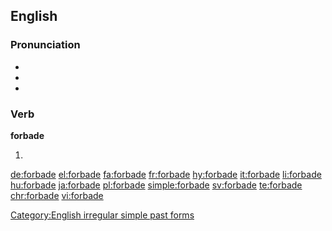 ==English==

===Pronunciation===
* {{IPA|/fə(ɹ)ˈbæd/|/fə(ɹ)ˈbeɪd/|lang=en}}
* {{audio|en-us-forbade.ogg|Audio (US)|lang=en}}
* {{rhymes|eɪd|lang=en}}

===Verb===
'''forbade'''
# {{en-simple past of|forbid}}

[[Category:English irregular simple past forms]]

[[de:forbade]]
[[el:forbade]]
[[fa:forbade]]
[[fr:forbade]]
[[hy:forbade]]
[[it:forbade]]
[[li:forbade]]
[[hu:forbade]]
[[ja:forbade]]
[[pl:forbade]]
[[simple:forbade]]
[[sv:forbade]]
[[te:forbade]]
[[chr:forbade]]
[[vi:forbade]]
